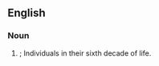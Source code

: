 ==English==

===Noun===
{{head|en|noun form}}

# {{plural of|sexagenarian|lang=en}}; Individuals in their sixth decade of life.